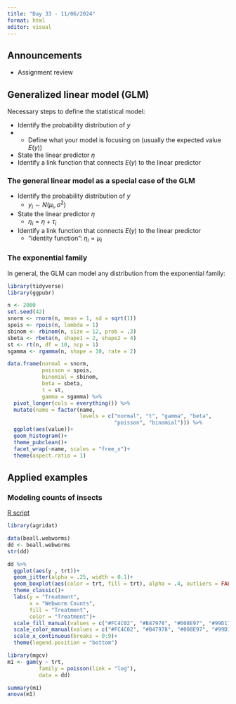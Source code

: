 ```yaml
---
title: "Day 33 - 11/06/2024"
format: html
editor: visual
---
```


## Announcements  

- Assignment review  

## Generalized linear model (GLM) 

Necessary steps to define the statistical model:  

- Identify the probability distribution of $y$  
- - Define what your model is focusing on (usually the expected value $E(y)$)  
- State the linear predictor $\eta$  
- Identify a link function that connects $E(y)$ to the linear predictor  

### The general linear model as a special case of the GLM   

- Identify the probability distribution of $y$  
  - $y_i \sim N(\mu_i, \sigma^2)$
- State the linear predictor $\eta$  
  - $\eta_i = \eta + \tau_i$  
- Identify a link function that connects $E(y)$ to the linear predictor  
  - "identity function": $\eta_i = \mu_i$

### The exponential family  

In general, the GLM can model any distribution from the exponential family:  

```r
library(tidyverse)
library(ggpubr)

n <- 2000
set.seed(42)
snorm <- rnorm(n, mean = 1, sd = sqrt(1))
spois <- rpois(n, lambda = 1)
sbinom <- rbinom(n, size = 12, prob = .3)
sbeta <- rbeta(n, shape1 = 2, shape2 = 4)
st <- rt(n, df = 10, ncp = 1)
sgamma <- rgamma(n, shape = 10, rate = 2)

data.frame(normal = snorm, 
           poisson = spois, 
           binomial = sbinom, 
           beta = sbeta, 
           t = st, 
           gamma = sgamma) %>% 
  pivot_longer(cols = everything()) %>% 
  mutate(name = factor(name, 
                       levels = c("normal", "t", "gamma", "beta",
                                  "poisson", "binomial"))) %>% 
  ggplot(aes(value))+
  geom_histogram()+
  theme_pubclean()+
  facet_wrap(~name, scales = "free_x")+
  theme(aspect.ratio = 1)
```


## Applied examples   

### Modeling counts of insects    

[R script](in_class_code/day33_inclass.Rmd)

```r
library(agridat)

data(beall.webworms)
dd <- beall.webworms
str(dd)

dd %>% 
  ggplot(aes(y , trt))+
  geom_jitter(alpha = .25, width = 0.1)+
  geom_boxplot(aes(color = trt, fill = trt), alpha = .4, outliers = FALSE)+
  theme_classic()+
  labs(y = "Treatment",
       x = "Webworm Counts",
       fill = "Treatment", 
       color = "Treatment")+
  scale_fill_manual(values = c("#FC4C02", "#B47978", "#008E97", "#99D17B"))+
  scale_color_manual(values = c("#FC4C02", "#B47978", "#008E97", "#99D17B"))+
  scale_x_continuous(breaks = 0:9)+
  theme(legend.position = "bottom")

```

```r
library(mgcv)
m1 <- gam(y ~ trt,
          family = poisson(link = "log"),
          data = dd)

summary(m1)
anova(m1)
```

```r

```






